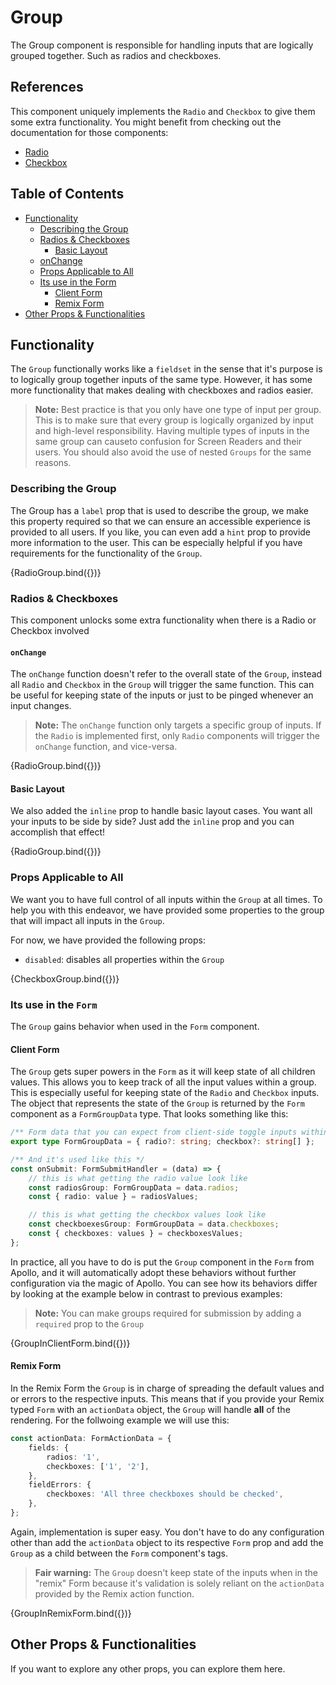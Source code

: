 

<Meta title="Form/Group" component={Group} />

# Group

The Group component is responsible for handling inputs that are logically grouped together. Such as
radios and checkboxes.

## References

This component uniquely implements the `Radio` and `Checkbox` to give them some extra functionality.
You might benefit from checking out the documentation for those components:

-   [Radio](?path=/docs/form-radio--default)
-   [Checkbox](?path=/docs/form-checkbox--default)

## Table of Contents

-   [Functionality](#functionality)
    -   [Describing the Group](#describing-the-group)
    -   [Radios & Checkboxes](#radios--checkboxes)
        -   [Basic Layout](#basic-layout)
    -   [onChange](#onchange)
    -   [Props Applicable to All](#props-applicable-to-all)
    -   [Its use in the Form](#its-use-in-the-form)
        -   [Client Form](#client-form)
        -   [Remix Form](#remix-form)
-   [Other Props & Functionalities](#other-props--functionalities)

## Functionality

The `Group` functionally works like a `fieldset` in the sense that it's purpose is to logically group
together inputs of the same type. However, it has some more functionality that makes dealing with
checkboxes and radios easier.

> **Note:** Best practice is that you only have one type of input per group. This is to make sure that
> every group is logically organized by input and high-level responsibility. Having multiple types of
> inputs in the same group can causeto confusion for Screen Readers and their users. You should also
> avoid the use of nested `Groups` for the same reasons.

### Describing the Group

The Group has a `label` prop that is used to describe the group, we make this property required so
that we can ensure an accessible experience is provided to all users. If you like, you can even add
a `hint` prop to provide more information to the user. This can be especially helpful if you have
requirements for the functionality of the `Group`.

<Canvas>
    <Story name="Group Labels" args={{ label: 'Radios', hint: 'Select any radio that you want' }}>
        {RadioGroup.bind({})}
    </Story>
</Canvas>

### Radios & Checkboxes

This component unlocks some extra functionality when there is a Radio or Checkbox involved

#### `onChange`

The `onChange` function doesn't refer to the overall state of the `Group`, instead all `Radio` and
`Checkbox` in the `Group` will trigger the same function. This can be useful for keeping state of
the inputs or just to be pinged whenever an input changes.

> **Note:** The `onChange` function only targets a specific group of inputs. If the `Radio` is
> implemented first, only `Radio` components will trigger the `onChange` function, and vice-versa.

<Canvas>
    <Story name="Group change callback" args={{ label: 'Radios' }}>
        {RadioGroup.bind({})}
    </Story>
</Canvas>

#### Basic Layout

We also added the `inline` prop to handle basic layout cases. You want all your inputs to be side
by side? Just add the `inline` prop and you can accomplish that effect!

<Canvas>
    <Story name="Inline Groups" args={{ label: 'Radios', inline: true }}>
        {RadioGroup.bind({})}
    </Story>
</Canvas>

### Props Applicable to All

We want you to have full control of all inputs within the `Group` at all times. To help you with
this endeavor, we have provided some properties to the group that will impact all inputs in the
`Group`.

For now, we have provided the following props:

-   `disabled`: disables all properties within the `Group`

<Canvas>
    <Story name="Group disabling" args={{ disabled: true, label: 'Checkboxes' }}>
        {CheckboxGroup.bind({})}
    </Story>
</Canvas>

### Its use in the `Form`

The `Group` gains behavior when used in the `Form` component.

#### Client Form

The `Group` gets super powers in the `Form` as it will keep state of all children values. This
allows you to keep track of all the input values within a group. This is especially useful for
keeping state of the `Radio` and `Checkbox` inputs. The object that represents the state of the
`Group` is returned by the `Form` component as a `FormGroupData` type. That looks something like
this:

```typescript
/** Form data that you can expect from client-side toggle inputs within a group */
export type FormGroupData = { radio?: string; checkbox?: string[] };

/** And it's used like this */
const onSubmit: FormSubmitHandler = (data) => {
    // this is what getting the radio value look like
    const radiosGroup: FormGroupData = data.radios;
    const { radio: value } = radiosValues;

    // this is what getting the checkbox values look like
    const checkboexesGroup: FormGroupData = data.checkboxes;
    const { checkboxes: values } = checkboxesValues;
};
```

In practice, all you have to do is put the `Group` component in the `Form` from Apollo, and it will
automatically adopt these behaviors without further configuration via the magic of Apollo. You can
see how its behaviors differ by looking at the example below in contrast to previous examples:

> **Note:** You can make groups required for submission by adding a `required` prop to the `Group`

<Canvas>
    <Story name="Group in Client Form">
        {GroupInClientForm.bind({})}
    </Story>
</Canvas>

#### Remix Form

In the Remix Form the `Group` is in charge of spreading the default values and or errors to the
respective inputs. This means that if you provide your Remix typed `Form` with an `actionData`
object, the `Group` will handle **all** of the rendering. For the follwoing example we will
use this:

```typescript
const actionData: FormActionData = {
    fields: {
        radios: '1',
        checkboxes: ['1', '2'],
    },
    fieldErrors: {
        checkboxes: 'All three checkboxes should be checked',
    },
};
```

Again, implementation is super easy. You don't have to do any configuration other than add the
`actionData` object to its respective `Form` prop and add the `Group` as a child between the
`Form` component's tags.

> **Fair warning:** The `Group` doesn't keep state of the inputs when in the "remix" Form 
> because it's validation is solely reliant on the `actionData` provided by the Remix action 
> function.

<Canvas>
    <Story name="Group in Remix Form">
        {GroupInRemixForm.bind({})}
    </Story>
</Canvas>

## Other Props & Functionalities

If you want to explore any other props, you can explore them here.

<ArgsTable of={Group} />
